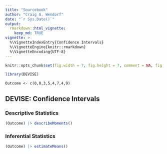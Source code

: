 ```yaml
---
title: "Sourcebook"
author: "Craig A. Wendorf"
date: "`r Sys.Date()`"
output: 
  rmarkdown::html_vignette:
    keep_md: TRUE
vignette: >
  %\VignetteIndexEntry{Confidence Intervals}
  %\VignetteEngine{knitr::rmarkdown}
  %\VignetteEncoding{UTF-8}
---
```


```r
knitr::opts_chunk$set(fig.width = 7, fig.height = 7, comment = NA, fig.path = "figures/")
```

```r
library(DEVISE)
```

```{r.include=FALSE}
Outcome <- c(0,0,3,5,4,7,4,9)
```

## DEVISE: Confidence Intervals

### Descriptive Statistics

```r
(Outcome) |> describeMoments()
```

### Inferential Statistics

```r
(Outcome) |> estimateMeans()
```
